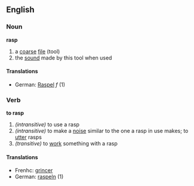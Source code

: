 ==English==
===Noun===
'''rasp'''
# a [[coarse]] [[file]] (tool)
# the [[sound]] made by this tool when used
====Translations====
*German: [[Raspel]] ''f'' (1)

===Verb===
'''to rasp'''
#''(intransitive)'' to use a rasp
#''(intransitive)'' to make a [[noise]] similar to the one a rasp in use makes; to [[utter]] rasps
#''(transitive)'' to [[work]] something with a rasp
====Translations====
*Frenhc: [[grincer]]
*German: [[raspeln]] (1)